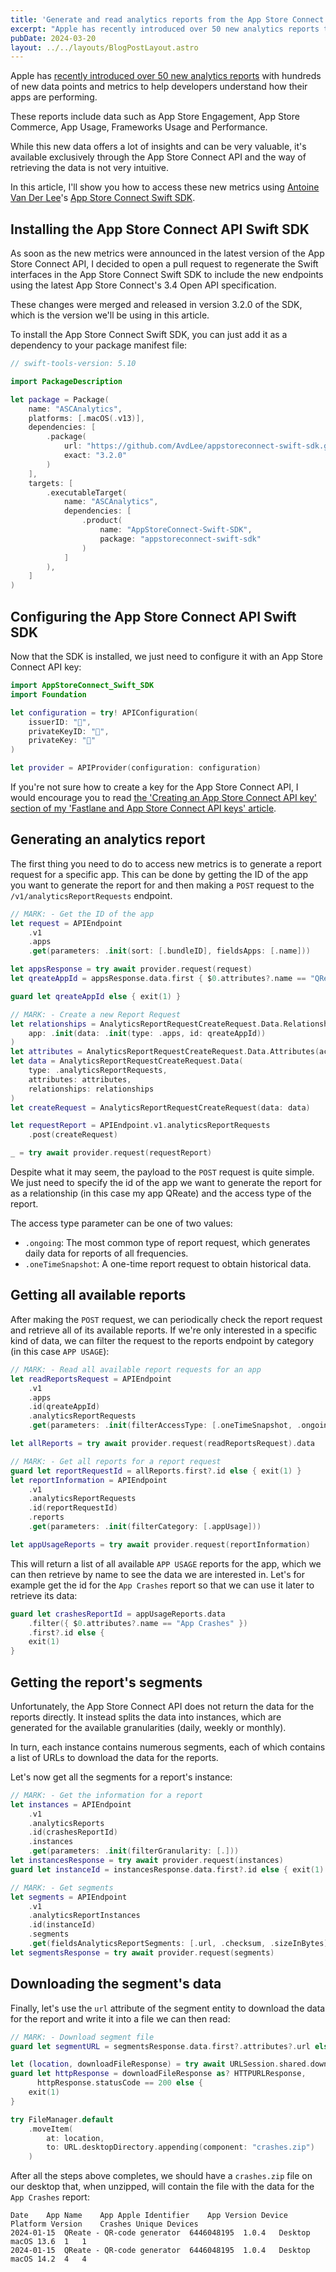 ```yaml
---
title: 'Generate and read analytics reports from the App Store Connect API'
excerpt: "Apple has recently introduced over 50 new analytics reports to help developers understand how their apps are performing. These are only available through the App Store Connect API and in this post, I'll show you how to generate and read them."
pubDate: 2024-03-20
layout: ../../layouts/BlogPostLayout.astro
---
```


Apple has [recently introduced over 50 new analytics reports](https://developer.apple.com/news/?id=en9v7jtv) with hundreds of new data points and metrics to help developers understand how their apps are performing.

These reports include data such as App Store Engagement, App Store Commerce, App Usage, Frameworks Usage and Performance. 

While this new data offers a lot of insights and can be very valuable, it's available exclusively through the App Store Connect API and the way of retrieving the data is not very intuitive.

In this article, I'll show you how to access these new metrics using [Antoine Van Der Lee]()'s [App Store Connect Swift SDK](https://github.com/AvdLee/appstoreconnect-swift-sdk).

## Installing the App Store Connect API Swift SDK

As soon as the new metrics were announced in the latest version of the App Store Connect API, I decided to open a pull request to regenerate the Swift interfaces in the App Store Connect Swift SDK to include the new endpoints using the latest App Store Connect's 3.4 Open API specification. 

These changes were merged and released in version 3.2.0 of the SDK, which is the version we'll be using in this article.

To install the App Store Connect Swift SDK, you can just add it as a dependency to your package manifest file:

```swift:Package.swift
// swift-tools-version: 5.10

import PackageDescription

let package = Package(
    name: "ASCAnalytics",
    platforms: [.macOS(.v13)],
    dependencies: [
        .package(
            url: "https://github.com/AvdLee/appstoreconnect-swift-sdk.git", 
            exact: "3.2.0"
        )
    ],
    targets: [
        .executableTarget(
            name: "ASCAnalytics", 
            dependencies: [
                .product(
                    name: "AppStoreConnect-Swift-SDK", 
                    package: "appstoreconnect-swift-sdk"
                )
            ]
        ),
    ]
)
```

## Configuring the App Store Connect API Swift SDK

Now that the SDK is installed, we just need to configure it with an App Store Connect API key:

```swift:ASCAnalytics.swift
import AppStoreConnect_Swift_SDK
import Foundation

let configuration = try! APIConfiguration(
    issuerID: "🙈",
    privateKeyID: "🙈",
    privateKey: "🙈"
)

let provider = APIProvider(configuration: configuration)
```

If you're not sure how to create a key for the App Store Connect API, I would encourage you to read [the 'Creating an App Store Connect API key' section of my 'Fastlane and App Store Connect API keys' article](https://www.polpiella.dev/fastlane-appstore-connect-api-and-github-actions#creating-an-app-store-connect-api-key).

## Generating an analytics report

The first thing you need to do to access new metrics is to generate a report request for a specific app. This can be done by getting the ID of the app you want to generate the report for and then making a `POST` request to the `/v1/analyticsReportRequests` endpoint.

```swift:ASCAnalytics.swift
// MARK: - Get the ID of the app
let request = APIEndpoint
    .v1
    .apps
    .get(parameters: .init(sort: [.bundleID], fieldsApps: [.name]))

let appsResponse = try await provider.request(request)
let qreateAppId = appsResponse.data.first { $0.attributes?.name == "QReate - QR code generator" }.map { $0.id }

guard let qreateAppId else { exit(1) }

// MARK: - Create a new Report Request
let relationships = AnalyticsReportRequestCreateRequest.Data.Relationships(
    app: .init(data: .init(type: .apps, id: qreateAppId))
)
let attributes = AnalyticsReportRequestCreateRequest.Data.Attributes(accessType: .ongoing)
let data = AnalyticsReportRequestCreateRequest.Data(
    type: .analyticsReportRequests,
    attributes: attributes,
    relationships: relationships
)
let createRequest = AnalyticsReportRequestCreateRequest(data: data)

let requestReport = APIEndpoint.v1.analyticsReportRequests
    .post(createRequest)

_ = try await provider.request(requestReport)
```

Despite what it may seem, the payload to the `POST` request is quite simple. We just need to specify the id of the app we want to generate the report for as a relationship (in this case my app QReate) and the access type of the report.

The access type parameter can be one of two values:
- `.ongoing`: The most common type of report request, which generates daily data for reports of all frequencies.
- `.oneTimeSnapshot`: A one-time report request to obtain historical data.

## Getting all available reports

After making the `POST` request, we can periodically check the report request and retrieve all of its available reports. If we're only interested in a specific kind of data, we can filter the request to the reports endpoint by category (in this case `APP USAGE`):

```swift:ASCAnalytics.swift
// MARK: - Read all available report requests for an app
let readReportsRequest = APIEndpoint
    .v1
    .apps
    .id(qreateAppId)
    .analyticsReportRequests
    .get(parameters: .init(filterAccessType: [.oneTimeSnapshot, .ongoing], fieldsAnalyticsReportRequests: [.accessType, .reports, .stoppedDueToInactivity], fieldsAnalyticsReports: [.category, .instances, .name], include: [.reports]))

let allReports = try await provider.request(readReportsRequest).data

// MARK: - Get all reports for a report request
guard let reportRequestId = allReports.first?.id else { exit(1) }
let reportInformation = APIEndpoint
    .v1
    .analyticsReportRequests
    .id(reportRequestId)
    .reports
    .get(parameters: .init(filterCategory: [.appUsage]))

let appUsageReports = try await provider.request(reportInformation)
```

This will return a list of all available `APP USAGE` reports for the app, which we can then retrieve by name to see the data we are interested in. Let's for example get the id for the `App Crashes` report so that we can use it later to retrieve its data:

```swift:ASCAnalytics.swift
guard let crashesReportId = appUsageReports.data
    .filter({ $0.attributes?.name == "App Crashes" })
    .first?.id else {
    exit(1)
}
```

## Getting the report's segments

Unfortunately, the App Store Connect API does not return the data for the reports directly. It instead splits the data into instances, which are generated for the available granularities (daily, weekly or monthly).

In turn, each instance contains numerous segments, each of which contains a list of URLs to download the data for the reports.

Let's now get all the segments for a report's instance:

```swift:ASCAnalytics.swift
// MARK: - Get the information for a report
let instances = APIEndpoint
    .v1
    .analyticsReports
    .id(crashesReportId)
    .instances
    .get(parameters: .init(filterGranularity: [.]))
let instancesResponse = try await provider.request(instances)
guard let instanceId = instancesResponse.data.first?.id else { exit(1) }

// MARK: - Get segments
let segments = APIEndpoint
    .v1
    .analyticsReportInstances
    .id(instanceId)
    .segments
    .get(fieldsAnalyticsReportSegments: [.url, .checksum, .sizeInBytes])
let segmentsResponse = try await provider.request(segments)
```

## Downloading the segment's data

Finally, let's use the `url` attribute of the segment entity to download the data for the report and write it into a file we can then read:

```swift:ASCAnalytics.swift
// MARK: - Download segment file
guard let segmentURL = segmentsResponse.data.first?.attributes?.url else { exit(1) }

let (location, downloadFileResponse) = try await URLSession.shared.download(from: segmentURL)
guard let httpResponse = downloadFileResponse as? HTTPURLResponse,
      httpResponse.statusCode == 200 else {
    exit(1)
}

try FileManager.default
    .moveItem(
        at: location,
        to: URL.desktopDirectory.appending(component: "crashes.zip")
    )
```

After all the steps above completes, we should have a `crashes.zip` file on our desktop that, when unzipped, will contain the file with the data for the `App Crashes` report:

```txt:crashes
Date	App Name	App Apple Identifier	App Version	Device	Platform Version	Crashes	Unique Devices
2024-01-15	QReate - QR-code generator	6446048195	1.0.4	Desktop	macOS 13.6	1	1
2024-01-15	QReate - QR-code generator	6446048195	1.0.4	Desktop	macOS 14.2	4	4
```